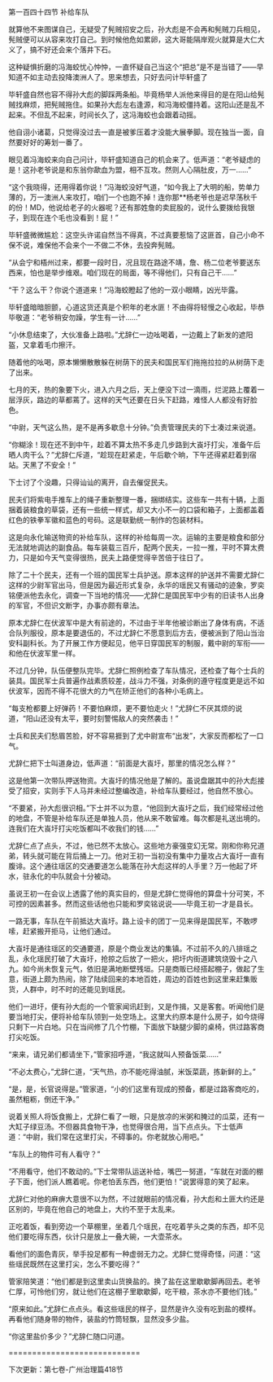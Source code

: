 

第一百四十四节 补给车队

就算他不来图谋自己，无疑受了髡贼招安之后，孙大彪是不会再和髡贼刀兵相见，髡贼便可以从容来攻打自己。到时候他危如累卵，这大哥能隔岸观火就算是大仁大义了，搞不好还会来个落井下石。

这种疑惧折磨的冯海蛟忧心忡忡，一直怀疑自己当这个“把总”是不是当错了――早知道不如主动去投降澳洲人了。思来想去，只好去问计毕轩盛了

毕轩盛自然也容不得孙大彪的脚踩两条船。毕竟杨举人派他来得目的是在阳山给髡贼找麻烦，把髡贼拖住。如果孙大彪左右逢源，和冯海蛟僵持着。这阳山还是乱不起来。不但乱不起来，时间长久了，这冯海蛟也会跟着动摇。

他自诩小诸葛，只觉得没过去一直是被爹压着才没能大展拳脚。现在独当一面，自然要好好的筹划一番了。

眼见着冯海蛟来向自己问计，毕轩盛知道自己的机会来了。低声道：“老爷疑虑的是！这孙老爷说是和东翁你歃血为盟，相不互攻。然则人心隔肚皮，万一……”

“这个我晓得，还用得着你说！”冯海蛟没好气道，“如今我上了大明的船，势单力薄的，万一澳洲人来攻打，咱们一个也跑不掉！连你那**杨老爷也是迟早荡秋千的份！MD，他说给老子的火器呢？还有那姓詹的卖屁股的，说什么要拨给我银子，到现在连个毛也没看到！屁！”

毕轩盛微微尴尬：这空头许诺自然当不得真，不过真要惹恼了这匪首，自己小命不保不说，难保他不会来个一不做二不休，去投奔髡贼。

“从会宁和梧州过来，都要一段时日，况且现在路途不靖，詹、杨二位老爷要送东西来，怕也是举步维艰。咱们现在的局面，等不得他们，只有自己干……”

“干？这么干？你说个道道来！”冯海蛟瞪起了他的一双小眼睛，凶光毕露。

毕轩盛暗暗胆颤，心道这货还真是个积年的老水匪！不由得将轻慢之心收起，毕恭毕敬道：“老爷稍安勿躁，学生有一计……”

“小休息结束了，大伙准备上路啦。”尤辞仁一边吆喝着，一边戴上了新发的遮阳盔，又拿着毛巾擦汗。

随着他的吆喝，原本懒懒散散躲在树荫下的民夫和国民军们拖拖拉拉的从树荫下走了出来。

七月的天，热的象要下火，进入六月之后，天上便没下过一滴雨，烂泥路上覆着一层浮灰，路边的草都蔫了。这样的天气还要在日头下赶路，难怪人人都没有好脸色。

“中尉，天气这么热，是不是再多歇息十分钟。”负责管理民夫的下士凑过来说道。

“你糊涂！现在还不到中午，趁着不算太热不多走几步路到大崀圩打尖，准备午后晒人肉干么？”尤辞仁斥道，“趁现在赶紧走，午后歇个晌，下午还得紧赶着到宿站。天黑了不安全！”

下士讨了个没趣，只得讪讪的离开，自去催促民夫。

民夫们将紫电手推车上的绳子重新整理一番，捆绑结实。这些车一共有十辆，上面捆着装粮食的草袋，还有一些统一样式，却又大小不一的口袋和箱子，上面都盖着红色的铁拳军徽和蓝色的号码。这是联勤统一制作的包装材料。

这是向永化输送物资的补给车队，这样的补给每周一次。运输的主要是粮食和部分无法就地调达的副食品。每车装载三百斤，配两个民夫，一拉一推，平时不算太费力，只是如今天气变得很热，民夫上路便觉得辛苦倍于往日了。

除了二十个民夫，还有一个班的国民军士兵护送。原本这样的护送并不需要尤辞仁这样的少尉军官出马，但是因为最近形式复杂，永华的瑶民又有骚动的迹象，罗奕铭便派他去永化，调查一下当地的情况――尤辞仁是国民军中少有的旧读书人出身的军官，不但识文断字，办事亦颇有章法。

原本尤辞仁在伏波军中是大有前途的，不过由于半年他被诊断出了身体有病，不适合队列服役，原本是要退伍的，不过尤辞仁不愿意到后方去，便被派到了阳山当治安科副科长。为了开展工作方便起见，他平日穿国民军的制服，戴中尉的军衔――和他在伏波军里一样。

不过几分钟，队伍便整队完毕。尤辞仁照例检查了车队情况，还检查了每个士兵的装具。国民军士兵普遍作战素质较差，战斗力不强，对条例的遵守程度更是远不如伏波军，因而不得不花很大的力气在矫正他们的各种小毛病上。

“每支枪都要上好弹药！不要怕麻烦，更不要怕走火！”尤辞仁不厌其烦的说道，“阳山还没有太平，要时刻警惕敌人的突然袭击！”

士兵和民夫们愁眉苦脸，好不容易捱到了尤中尉宣布“出发”，大家反而都松了一口气。

尤辞仁把下士叫道身边，低声道：“前面是大崀圩，那里的情况怎么样？”

这是他第一次带队押送物资。大崀圩的情况他是了解的。虽说盘踞其中的孙大彪接受了招安，实则手下人马并未经过整编改造，补给车队要经过，他自然不放心。

“不要紧，孙大彪很识相。”下士并不以为意，“他回到大崀圩之后，我们经常经过他的地盘，不管是补给车队还是单独人员，他从来不敢留难。每次都是礼送出境的。连我们在大崀圩打尖吃饭都叫不收我们的钱……”

尤辞仁点了点头，不过，他已然不太放心。这些地方豪强变幻无常。刚和你称兄道弟，转头就可能在背后捅上一刀。他对王初一当初没有集中力量攻占大崀圩一直有腹诽。这个通往瑶区的交通要道怎么能落在孙大彪这样的人手里？万一他起了坏水，驻永化的中队就会十分被动。

虽说王初一在会议上透露了他的真实目的，但是尤辞仁觉得他的算盘十分可笑，不可控的因素甚多。然而这些话他也只能和罗奕铭说说――毕竟王初一才是县长。

一路无事，车队在午前抵达大崀圩。路上设卡的团丁一见来得是国民军，不敢啰嗦，赶紧搬开拒马，让他们通过。

大崀圩是通往瑶区的交通要道，原是个商业发达的集镇。不过前不久的八排瑶之乱，永化瑶民打破了大崀圩，抢掠之后放了一把火，把圩内街道建筑烧毁十之八九。如今尚未恢复元气，依旧是满地断壁残垣。只是商贩已经搭起棚子，做起了生意，街道上颇为热闹，除了陆续回来的本地百姓，周边的百姓也到这里来赶集贩货，人群中，时不时的还能见到瑶民。

他们一进圩，便有孙大彪的一个管家闻讯赶到，又是作揖，又是客套。听闻他们是要当地打尖，便将补给车队领到一处空场上。这里大约原本是什么房子，如今烧得只剩下一片白地。只在当间修了几个竹棚，下面放下缺腿少脚的桌椅，供过路客商打尖吃饭。

“来来，请兄弟们都请坐下，”管家招呼道，“我这就叫人预备饭菜……”

“不必太费心，”尤辞仁道，“天气热，亦不能吃得油腻，米饭菜蔬，拣新鲜的上。”

“是，是，长官说得是。”管家道，“小的们这里有现成的预备，都是过路客商吃的，虽然粗粝，倒还干净。”

说着关照人将饭食搬上，尤辞仁看了一眼，只是放凉的米粥和腌过的瓜菜，还有一大缸子绿豆汤。不但器具食物干净，也觉得很合用，当下点点头。下士低声道：“中尉，我们常在这里打尖，不碍事的。你老就放心用吧。”

“车队上的物件可有人看守？”

“不用看守，他们不敢动的。”下士常带队运送补给，嘴巴一努道，“车就在对面的棚子下面，他们派人瞧着呢。你老怕丢东西，他们更怕！”说罢得意的笑了起来。

尤辞仁对他的麻痹大意很不以为然，不过就眼前的情况看，孙大彪和土匪大约还是区别的，毕竟在他自己的地盘上，大约不至于太乱来。

正吃着饭，看到旁边一个草棚里，坐着几个瑶民，在吃着芋头之类的东西，却不见他们要吃得东西，伙计只是放上一叠大碗，一大壶茶水。

看他们的面色青灰，举手投足都有一种虚弱无力之。尤辞仁觉得奇怪，问道：“这些瑶民既然在这里打尖，怎么不要吃得？”

管家陪笑道：“他们都是到这里卖山货换盐的。换了盐在这里歇歇脚再回去。老爷仁厚，可怜他们穷，就让他们在这棚子里歇歇脚，吃干粮，茶水亦不要他们钱。”

“原来如此。”尤辞仁点点头。看这些瑶民的样子，显然是许久没有吃到盐的模样。再看他们随身带的物件，装盐的竹筒轻飘，显然没多少盐。

“你这里盐价多少？”尤辞仁随口问道。

============================

下次更新：第七卷-广州治理篇418节

